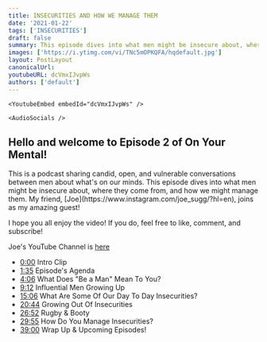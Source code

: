 ```yaml
---
title: INSECURITIES AND HOW WE MANAGE THEM
date: '2021-01-22'
tags: ['INSECURITIES']
draft: false
summary: This episode dives into what men might be insecure about, where they come from, and how we might manage them. My friend, Joe, joins as my amazing guest!
images: ['https://i.ytimg.com/vi/TNc5mOPKQFA/hqdefault.jpg']
layout: PostLayout
canonicalUrl:
youtubeURL: dcVmxIJvpWs
authors: ['default']
---
```


    <YoutubeEmbed embedId="dcVmxIJvpWs" />

    <AudioSocials />

<h2>Hello and welcome to Episode 2 of On Your Mental!</h2>

<p>
  This is a podcast sharing candid, open, and vulnerable conversations between men about what's on
  our minds. This episode dives into what men might be insecure about, where they come from, and how
  we might manage them. My friend, [Joe](https://www.instagram.com/joe_sugg/?hl=en), joins as my
  amazing guest!
</p>

I hope you all enjoy the video! If you do, feel free to like, comment, and subscribe!

Joe's YouTube Channel is [here](https://www.youtube.com/channel/UCVBD)

- [0:00](https://www.youtube.com/watch?v=dcVmxIJvpWs&t=0s) Intro Clip
- [1:35](https://www.youtube.com/watch?v=dcVmxIJvpWs&t=95s) Episode's Agenda
- [4:06](https://www.youtube.com/watch?v=dcVmxIJvpWs&t=246s) What Does "Be a Man" Mean To You?
- [9:12](https://www.youtube.com/watch?v=dcVmxIJvpWs&t=552s) Influential Men Growing Up
- [15:06](https://www.youtube.com/watch?v=dcVmxIJvpWs&t=906s) What Are Some Of Our Day To Day Insecurities?
- [20:44](https://www.youtube.com/watch?v=dcVmxIJvpWs&t=1244s) Growing Out Of Insecurities
- [26:52](https://www.youtube.com/watch?v=dcVmxIJvpWs&t=1612s) Rugby & Booty
- [29:55](https://www.youtube.com/watch?v=dcVmxIJvpWs&t=1795s) How Do You Manage Insecurities?
- [39:00](https://www.youtube.com/watch?v=dcVmxIJvpWs&t=2340s) Wrap Up & Upcoming Episodes!

